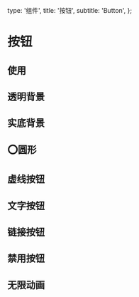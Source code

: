   type: '组件',
  title: '按钮',
  subtitle: 'Button',
};

# 按钮


## 使用

<Snapshot path="button/examples/default" lang="tsx" />

## 透明背景

<Snapshot path="button/examples/ghost" lang="tsx" />

## 实底背景

<Snapshot path="button/examples/fill" lang="tsx" />

## ⭕️圆形

<Snapshot path="button/examples/circle" lang="tsx" />

## 虚线按钮

<Snapshot path="button/examples/dashed" lang="tsx" />

## 文字按钮

<Snapshot path="button/examples/float" lang="tsx" />

## 链接按钮

<Snapshot path="button/examples/link" lang="tsx" />

## 禁用按钮

<Snapshot path="button/examples/disabled" lang="tsx" />

## 无限动画

<Snapshot path="button/examples/infinite-effect" lang="tsx" />


<MBox text={api} />
